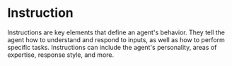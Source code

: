 # Instruction

Instructions are key elements that define an agent's behavior. They tell the agent how to understand and respond to inputs, as well as how to perform specific tasks. Instructions can include the agent's personality, areas of expertise, response style, and more.